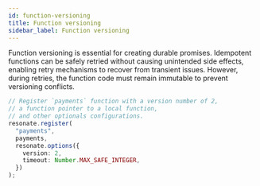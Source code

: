 ```yaml
---
id: function-versioning
title: Function versioning
sidebar_label: Function versioning
---
```


Function versioning is essential for creating durable promises. Idempotent functions can be safely retried without causing unintended side effects, enabling retry mechanisms to recover from transient issues. However, during retries, the function code must remain immutable to prevent versioning conflicts.

```ts
// Register `payments` function with a version number of 2,
// a function pointer to a local function,
// and other optionals configurations.
resonate.register(
  "payments",
  payments,
  resonate.options({
    version: 2,
    timeout: Number.MAX_SAFE_INTEGER,
  })
);
```
